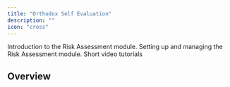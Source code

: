 ```yaml
---
title: "Orthodox Self Evaluation"
description: ""
icon: "cross"
---
```


<Columns cols={3}>
    <Card
        title="Introduction"
        icon="book"
        href="/sef-orthodx/introduction"
    >
        Introduction to the Risk Assessment module.
    </Card>
    <Card
        title="Getting Started"
        icon="screwdriver-wrench"
        href="/sef-orthodx/getting-started"
    >
        Setting up and managing the Risk Assessment module.
    </Card>
    <Card
        title="Tutorials"
        icon="person-chalkboard"
        href="/sef-orthodx/tutorials"
    >
        Short video tutorials
    </Card>
</Columns>

## Overview

